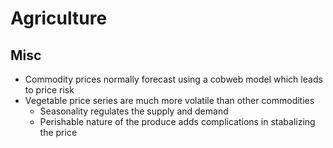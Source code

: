 # Agriculture {#sec-ag .unnumbered}

## Misc {#sec-ag-misc .unnumbered}

-   Commodity prices normally forecast using a cobweb model which leads to price risk
-   Vegetable price series are much more volatile than other commodities
    -   Seasonality regulates the supply and demand
    -   Perishable nature of the produce adds complications in stabalizing the price
